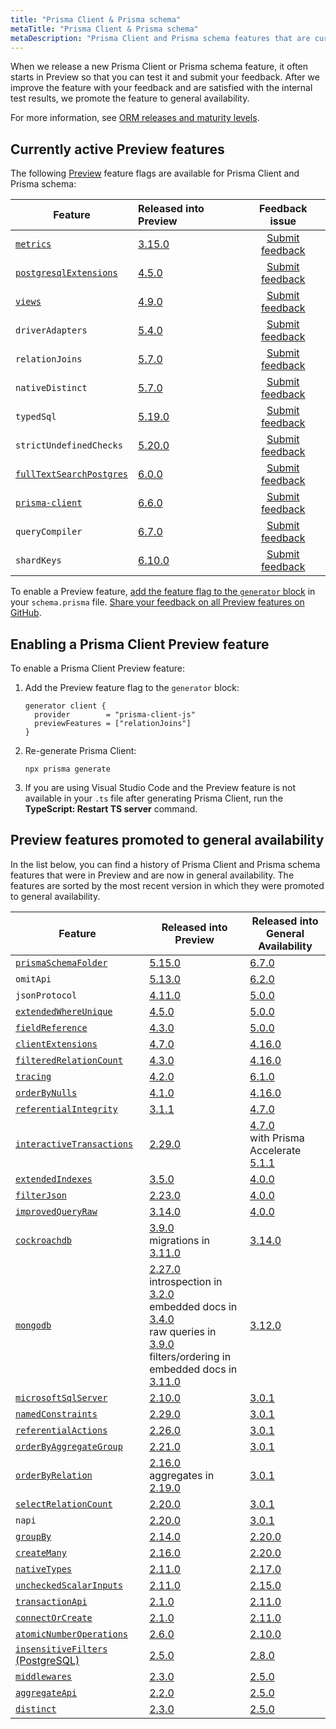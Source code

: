 ```yaml
---
title: "Prisma Client & Prisma schema"
metaTitle: "Prisma Client & Prisma schema"
metaDescription: "Prisma Client and Prisma schema features that are currently in Preview."
---
```


<TopBlock>

When we release a new Prisma Client or Prisma schema feature, it often starts in Preview so that you can test it and submit your feedback. After we improve the feature with your feedback and are satisfied with the internal test results, we promote the feature to general availability.

For more information, see [ORM releases and maturity levels](/orm/more/releases).

</TopBlock>

## Currently active Preview features

The following [Preview](/orm/more/releases#preview) feature flags are available for Prisma Client and Prisma schema:

| Feature                                                                               | Released into Preview                                          |                            Feedback issue                             |
| ------------------------------------------------------------------------------------- | :------------------------------------------------------------- | :-------------------------------------------------------------------: |
| [`metrics`](/orm/prisma-client/observability-and-logging/metrics)                     | [3.15.0](https://github.com/prisma/prisma/releases/tag/3.15.0) |   [Submit feedback](https://github.com/prisma/prisma/issues/13579)    |
| [`postgresqlExtensions`](/orm/prisma-schema/postgresql-extensions)                    | [4.5.0](https://github.com/prisma/prisma/releases/tag/4.5.0)   |   [Submit feedback](https://github.com/prisma/prisma/issues/15835)    |
| [`views`](/orm/prisma-schema/data-model/views)                                        | [4.9.0](https://github.com/prisma/prisma/releases/tag/4.9.0)   |   [Submit feedback](https://github.com/prisma/prisma/issues/17335)    |
| `driverAdapters`                                                                      | [5.4.0](https://github.com/prisma/prisma/releases/tag/5.4.0)   |    [Submit feedback](https://github.com/prisma/prisma/issues/3108)    |
| `relationJoins`                                                                       | [5.7.0](https://github.com/prisma/prisma/releases/tag/5.7.0)   | [Submit feedback](https://github.com/prisma/prisma/discussions/22288) |
| `nativeDistinct`                                                                      | [5.7.0](https://github.com/prisma/prisma/releases/tag/5.7.0)   | [Submit feedback](https://github.com/prisma/prisma/discussions/22287) |
| `typedSql`                                                                            | [5.19.0](https://github.com/prisma/prisma/releases/tag/5.19.0) | [Submit feedback](https://github.com/prisma/prisma/discussions/25106) |
| `strictUndefinedChecks`                                                               | [5.20.0](https://github.com/prisma/prisma/releases/tag/5.20.0) | [Submit feedback](https://github.com/prisma/prisma/discussions/25271) |
| [`fullTextSearchPostgres`](/orm/prisma-client/queries/full-text-search)               | [6.0.0](https://github.com/prisma/prisma/releases/tag/6.0.0)   |   [Submit feedback](https://github.com/prisma/prisma/issues/25773)    |
| [`prisma-client`](/orm/prisma-schema/overview/generators#prisma-client-preview)  | [6.6.0](https://pris.ly/release/6.6.0)                         |   [Submit feedback](https://github.com/prisma/prisma/issues/25773)    |
| `queryCompiler`                                                                       | [6.7.0](https://pris.ly/release/6.7.0)                         |      [Submit feedback](https://github.com/prisma/prisma/issues/)      |
| `shardKeys`                                                                           | [6.10.0](https://pris.ly/release/6.10.0)                       |      [Submit feedback](https://github.com/prisma/prisma/issues/)      |

To enable a Preview feature, [add the feature flag to the `generator` block](#enabling-a-prisma-client-preview-feature) in your `schema.prisma` file. [Share your feedback on all Preview features on GitHub](https://github.com/prisma/prisma/issues/3108).

## Enabling a Prisma Client Preview feature

To enable a Prisma Client Preview feature:

1. Add the Preview feature flag to the `generator` block:

   ```prisma
   generator client {
     provider        = "prisma-client-js"
     previewFeatures = ["relationJoins"]
   }
   ```

2. Re-generate Prisma Client:

   ```terminal
   npx prisma generate
   ```

3. If you are using Visual Studio Code and the Preview feature is not available in your `.ts` file after generating Prisma Client, run the **TypeScript: Restart TS server** command.

## Preview features promoted to general availability

In the list below, you can find a history of Prisma Client and Prisma schema features that were in Preview and are now in general availability. The features are sorted by the most recent version in which they were promoted to general availability.

| Feature                                                                                                                    | Released into Preview                                                                                                                                                                                                                                                                                                                                                                                                          | Released into General Availability                                                                                                                    |
| -------------------------------------------------------------------------------------------------------------------------- | ------------------------------------------------------------------------------------------------------------------------------------------------------------------------------------------------------------------------------------------------------------------------------------------------------------------------------------------------------------------------------------------------------------------------------ | ----------------------------------------------------------------------------------------------------------------------------------------------------- |
| [`prismaSchemaFolder`](/orm/prisma-schema/overview/location#multi-file-prisma-schema)                                      | [5.15.0](https://github.com/prisma/prisma/releases/tag/5.15.0)                                                                                                                                                                                                                                                                                                                                                                 | [6.7.0](https://pris.ly/release/6.7.0)                                                                                                                |
| `omitApi`                                                                                                                  | [5.13.0](https://github.com/prisma/prisma/releases/tag/5.13.0)                                                                                                                                                                                                                                                                                                                                                                 | [6.2.0](https://github.com/prisma/prisma/releases/tag/6.2.0)                                                                                          |
| `jsonProtocol`                                                                                                             | [4.11.0](https://github.com/prisma/prisma/releases/tag/4.11.0)                                                                                                                                                                                                                                                                                                                                                                 | [5.0.0](https://github.com/prisma/prisma/releases/tag/5.0.0)                                                                                          |
| [`extendedWhereUnique`](/orm/reference/prisma-client-reference#filter-on-non-unique-fields-with-userwhereuniqueinput)      | [4.5.0](https://github.com/prisma/prisma/releases/tag/4.5.0)                                                                                                                                                                                                                                                                                                                                                                   | [5.0.0](https://github.com/prisma/prisma/releases/tag/5.0.0)                                                                                          |
| [`fieldReference`](/orm/reference/prisma-client-reference#compare-columns-in-the-same-table)                               | [4.3.0](https://github.com/prisma/prisma/releases/tag/4.3.0)                                                                                                                                                                                                                                                                                                                                                                   | [5.0.0](https://github.com/prisma/prisma/releases/tag/5.0.0)                                                                                          |
| [`clientExtensions`](/orm/prisma-client/client-extensions)                                                                 | [4.7.0](https://github.com/prisma/prisma/releases/tag/4.7.0)                                                                                                                                                                                                                                                                                                                                                                   | [4.16.0](https://github.com/prisma/prisma/releases/tag/4.16.0)                                                                                        |
| [`filteredRelationCount`](/orm/prisma-client/queries/aggregation-grouping-summarizing#filter-the-relation-count)           | [4.3.0](https://github.com/prisma/prisma/releases/tag/4.3.0)                                                                                                                                                                                                                                                                                                                                                                   | [4.16.0](https://github.com/prisma/prisma/releases/tag/4.16.0)                                                                                        |
| [`tracing`](/orm/prisma-client/observability-and-logging/opentelemetry-tracing)                                            | [4.2.0](https://github.com/prisma/prisma/releases/tag/4.2.0)                                                                                                                                                                                                                                                                                                                                                                   | [6.1.0](https://github.com/prisma/prisma/releases/tag/6.1.0)                                                                                          |
| [`orderByNulls`](/orm/prisma-client/queries/filtering-and-sorting#sort-with-null-records-first-or-last)                    | [4.1.0](https://github.com/prisma/prisma/releases/tag/4.1.0)                                                                                                                                                                                                                                                                                                                                                                   | [4.16.0](https://github.com/prisma/prisma/releases/tag/4.16.0)                                                                                        |
| [`referentialIntegrity`](/orm/prisma-schema/data-model/relations/relation-mode)                                            | [3.1.1](https://github.com/prisma/prisma/releases/tag/3.1.1)                                                                                                                                                                                                                                                                                                                                                                   | [4.7.0](https://github.com/prisma/prisma/releases/tag/4.7.0)                                                                                          |
| [`interactiveTransactions`](/orm/prisma-client/queries/transactions#interactive-transactions)                              | [2.29.0](https://github.com/prisma/prisma/releases/tag/2.29.0)                                                                                                                                                                                                                                                                                                                                                                 | [4.7.0](https://github.com/prisma/prisma/releases/tag/4.7.0)<br />with Prisma Accelerate [5.1.1](https://github.com/prisma/prisma/releases/tag/5.1.1) |
| [`extendedIndexes`](/orm/prisma-schema/data-model/indexes)                                                                 | [3.5.0](https://github.com/prisma/prisma/releases/tag/3.5.0)                                                                                                                                                                                                                                                                                                                                                                   | [4.0.0](https://github.com/prisma/prisma/releases/tag/4.0.0)                                                                                          |
| [`filterJson`](/orm/prisma-client/special-fields-and-types/working-with-json-fields#filter-on-a-json-field-simple)         | [2.23.0](https://github.com/prisma/prisma/releases/tag/2.23.0)                                                                                                                                                                                                                                                                                                                                                                 | [4.0.0](https://github.com/prisma/prisma/releases/tag/4.0.0)                                                                                          |
| [`improvedQueryRaw`](/orm/prisma-client/using-raw-sql/raw-queries#raw-query-type-mapping)                                  | [3.14.0](https://github.com/prisma/prisma/releases/tag/3.14.0)                                                                                                                                                                                                                                                                                                                                                                 | [4.0.0](https://github.com/prisma/prisma/releases/tag/4.0.0)                                                                                          |
| [`cockroachdb`](/orm/overview/databases/cockroachdb)                                                                       | [3.9.0](https://github.com/prisma/prisma/releases/tag/3.9.0)<br />migrations in [3.11.0](https://github.com/prisma/prisma/releases/tag/3.11.0)                                                                                                                                                                                                                                                                                 | [3.14.0](https://github.com/prisma/prisma/releases/tag/3.14.0)                                                                                        |
| [`mongodb`](/orm/overview/databases/mongodb)                                                                               | [2.27.0](https://github.com/prisma/prisma/releases/tag/2.27.0)<br />introspection in [3.2.0](https://github.com/prisma/prisma/releases/tag/3.2.0)<br />embedded docs in [3.4.0](https://github.com/prisma/prisma/releases/tag/3.4.0)<br />raw queries in [3.9.0](https://github.com/prisma/prisma/releases/tag/3.9.0)<br />filters/ordering in embedded docs in [3.11.0](https://github.com/prisma/prisma/releases/tag/3.11.0) | [3.12.0](https://github.com/prisma/prisma/releases/tag/3.12.0)                                                                                        |
| [`microsoftSqlServer`](/orm/overview/databases/sql-server)                                                                 | [2.10.0](https://github.com/prisma/prisma/releases/tag/2.10.0)                                                                                                                                                                                                                                                                                                                                                                 | [3.0.1](https://github.com/prisma/prisma/releases/tag/3.0.1)                                                                                          |
| [`namedConstraints`](/orm/prisma-schema/data-model/database-mapping#constraint-and-index-names)                            | [2.29.0](https://github.com/prisma/prisma/releases/tag/2.29.0)                                                                                                                                                                                                                                                                                                                                                                 | [3.0.1](https://github.com/prisma/prisma/releases/tag/3.0.1)                                                                                          |
| [`referentialActions`](/orm/prisma-schema/data-model/relations/referential-actions)                                        | [2.26.0](https://github.com/prisma/prisma/releases/tag/2.26.0)                                                                                                                                                                                                                                                                                                                                                                 | [3.0.1](https://github.com/prisma/prisma/releases/tag/3.0.1)                                                                                          |
| [`orderByAggregateGroup`](/orm/prisma-client/queries/aggregation-grouping-summarizing#order-by-aggregate-group)            | [2.21.0](https://github.com/prisma/prisma/releases/tag/2.21.0)                                                                                                                                                                                                                                                                                                                                                                 | [3.0.1](https://github.com/prisma/prisma/releases/tag/3.0.1)                                                                                          |
| [`orderByRelation`](/orm/prisma-client/queries/filtering-and-sorting#sort-by-relation)                                     | [2.16.0](https://github.com/prisma/prisma/releases/tag/2.16.0)<br />aggregates in [2.19.0](https://github.com/prisma/prisma/releases/tag/2.19.0)                                                                                                                                                                                                                                                                               | [3.0.1](https://github.com/prisma/prisma/releases/tag/3.0.1)                                                                                          |
| [`selectRelationCount`](/orm/prisma-client/queries/aggregation-grouping-summarizing#count-relations)                       | [2.20.0](https://github.com/prisma/prisma/releases/tag/2.20.0)                                                                                                                                                                                                                                                                                                                                                                 | [3.0.1](https://github.com/prisma/prisma/releases/tag/3.0.1)                                                                                          |
| `napi`                                                                                                                     | [2.20.0](https://github.com/prisma/prisma/releases/tag/2.20.0)                                                                                                                                                                                                                                                                                                                                                                 | [3.0.1](https://github.com/prisma/prisma/releases/tag/3.0.1)                                                                                          |
| [`groupBy`](/orm/reference/prisma-client-reference#groupby)                                                                | [2.14.0](https://github.com/prisma/prisma/releases/tag/2.14.0)                                                                                                                                                                                                                                                                                                                                                                 | [2.20.0](https://github.com/prisma/prisma/releases/tag/2.20.0)                                                                                        |
| [`createMany`](/orm/reference/prisma-client-reference#createmany)                                                          | [2.16.0](https://github.com/prisma/prisma/releases/tag/2.16.0)                                                                                                                                                                                                                                                                                                                                                                 | [2.20.0](https://github.com/prisma/prisma/releases/tag/2.20.0)                                                                                        |
| [`nativeTypes`](/orm/prisma-schema/data-model/models#native-types-mapping)                                                 | [2.11.0](https://github.com/prisma/prisma/releases/tag/2.11.0)                                                                                                                                                                                                                                                                                                                                                                 | [2.17.0](https://github.com/prisma/prisma/releases/tag/2.17.0)                                                                                        |
| [`uncheckedScalarInputs`](/orm/prisma-client/queries/relation-queries#create-a-single-record-and-multiple-related-records) | [2.11.0](https://github.com/prisma/prisma/releases/tag/2.11.0)                                                                                                                                                                                                                                                                                                                                                                 | [2.15.0](https://github.com/prisma/prisma/releases/tag/2.15.0)                                                                                        |
| [`transactionApi`](/orm/prisma-client/queries/transactions#the-transaction-api)                                            | [2.1.0](https://github.com/prisma/prisma/releases/tag/2.1.0)                                                                                                                                                                                                                                                                                                                                                                   | [2.11.0](https://github.com/prisma/prisma/releases/tag/2.11.0)                                                                                        |
| [`connectOrCreate`](/orm/reference/prisma-client-reference#connectorcreate)                                                | [2.1.0](https://github.com/prisma/prisma/releases/tag/2.1.0)                                                                                                                                                                                                                                                                                                                                                                   | [2.11.0](https://github.com/prisma/prisma/releases/tag/2.11.0)                                                                                        |
| [`atomicNumberOperations`](/orm/reference/prisma-client-reference#atomic-number-operations)                                | [2.6.0](https://github.com/prisma/prisma/releases/tag/2.6.0)                                                                                                                                                                                                                                                                                                                                                                   | [2.10.0](https://github.com/prisma/prisma/releases/tag/2.10.0)                                                                                        |
| [`insensitiveFilters` (PostgreSQL)](/orm/prisma-client/queries/filtering-and-sorting#case-insensitive-filtering)           | [2.5.0](https://github.com/prisma/prisma/releases/tag/2.5.0)                                                                                                                                                                                                                                                                                                                                                                   | [2.8.0](https://github.com/prisma/prisma/releases/tag/2.8.0)                                                                                          |
| [`middlewares`](/orm/prisma-client/client-extensions/middleware)                                                           | [2.3.0](https://github.com/prisma/prisma/releases/tag/2.3.0)                                                                                                                                                                                                                                                                                                                                                                   | [2.5.0](https://github.com/prisma/prisma/releases/tag/2.5.0)                                                                                          |
| [`aggregateApi`](/orm/prisma-client/queries/aggregation-grouping-summarizing#aggregate)                                    | [2.2.0](https://github.com/prisma/prisma/releases/tag/2.2.0)                                                                                                                                                                                                                                                                                                                                                                   | [2.5.0](https://github.com/prisma/prisma/releases/tag/2.5.0)                                                                                          |
| [`distinct`](/orm/reference/prisma-client-reference#distinct)                                                              | [2.3.0](https://github.com/prisma/prisma/releases/tag/2.3.0)                                                                                                                                                                                                                                                                                                                                                                   | [2.5.0](https://github.com/prisma/prisma/releases/tag/2.5.0)                                                                                          |
